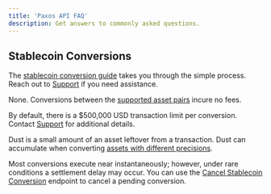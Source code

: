 ```yaml
---
title: 'Paxos API FAQ'
description: Get answers to commonly asked questions.
---
```



## Stablecoin Conversions

<AccordionGroup>

<Accordion title="How can I get started with conversions?" id="get-started">

The [stablecoin conversion guide](/guides/developer/convert) takes you through the simple process. Reach out to [Support](https://support.paxos.com) if you need assistance.

</Accordion>

<Accordion title="What are the conversion fees?" id="fees">

None. Conversions between the [supported asset pairs](/guides/developer/convert#assets) incure no fees.

</Accordion>

<Accordion title="Are there any conversion limits?" id="limits">

By default, there is a $500,000 USD transaction limit per conversion.
Contact [Support](https://support.paxos.com) for additional details.

</Accordion>

<Accordion title="What is dust?" id="dust">

Dust is a small amount of an asset leftover from a transaction.
Dust can accumulate when converting [assets with different precisions](/guides/developer/convert#assets).

</Accordion>

<Accordion title="Can I cancel a conversion?" id="cancel">

Most conversions execute near instantaneously; however, under rare conditions a settlement delay may occur.
You can use the [Cancel Stablecoin Conversion](/api-reference/endpoints/stablecoin-conversion/cancel-stablecoin-conversion) endpoint to cancel a pending conversion.

</Accordion>

</AccordionGroup>
